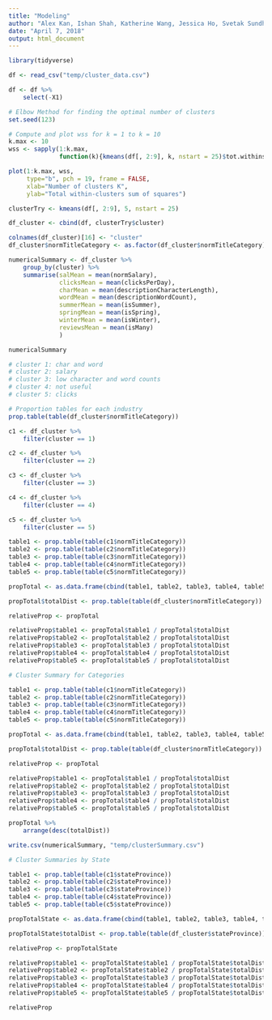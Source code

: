 ```yaml
---
title: "Modeling"
author: "Alex Kan, Ishan Shah, Katherine Wang, Jessica Ho, Svetak Sundhar"
date: "April 7, 2018"
output: html_document
---
```


```r
library(tidyverse)
```

```r
df <- read_csv("temp/cluster_data.csv")

df <- df %>% 
    select(-X1)
```

```r
# Elbow Method for finding the optimal number of clusters
set.seed(123)

# Compute and plot wss for k = 1 to k = 10
k.max <- 10
wss <- sapply(1:k.max, 
              function(k){kmeans(df[, 2:9], k, nstart = 25)$tot.withinss})

plot(1:k.max, wss,
     type="b", pch = 19, frame = FALSE, 
     xlab="Number of clusters K",
     ylab="Total within-clusters sum of squares")

```

```r
clusterTry <- kmeans(df[, 2:9], 5, nstart = 25)

df_cluster <- cbind(df, clusterTry$cluster) 

colnames(df_cluster)[16] <- "cluster"
df_cluster$normTitleCategory <- as.factor(df_cluster$normTitleCategory)

numericalSummary <- df_cluster %>% 
    group_by(cluster) %>% 
    summarise(salMean = mean(normSalary),
              clicksMean = mean(clicksPerDay),
              charMean = mean(descriptionCharacterLength),
              wordMean = mean(descriptionWordCount),
              summerMean = mean(isSummer),
              springMean = mean(isSpring),
              winterMean = mean(isWinter),
              reviewsMean = mean(isMany)
              )

numericalSummary

# cluster 1: char and word
# cluster 2: salary
# cluster 3: low character and word counts 
# cluster 4: not useful
# cluster 5: clicks
```

```r
# Proportion tables for each industry
prop.table(table(df_cluster$normTitleCategory))

c1 <- df_cluster %>% 
    filter(cluster == 1)

c2 <- df_cluster %>% 
    filter(cluster == 2)

c3 <- df_cluster %>% 
    filter(cluster == 3)

c4 <- df_cluster %>% 
    filter(cluster == 4)

c5 <- df_cluster %>% 
    filter(cluster == 5)

table1 <- prop.table(table(c1$normTitleCategory))
table2 <- prop.table(table(c2$normTitleCategory))
table3 <- prop.table(table(c3$normTitleCategory))
table4 <- prop.table(table(c4$normTitleCategory))
table5 <- prop.table(table(c5$normTitleCategory))

propTotal <- as.data.frame(cbind(table1, table2, table3, table4, table5)) * 100

propTotal$totalDist <- prop.table(table(df_cluster$normTitleCategory)) * 100

relativeProp <- propTotal

relativeProp$table1 <- propTotal$table1 / propTotal$totalDist
relativeProp$table2 <- propTotal$table2 / propTotal$totalDist
relativeProp$table3 <- propTotal$table3 / propTotal$totalDist
relativeProp$table4 <- propTotal$table4 / propTotal$totalDist
relativeProp$table5 <- propTotal$table5 / propTotal$totalDist

```

```r
# Cluster Summary for Categories

table1 <- prop.table(table(c1$normTitleCategory))
table2 <- prop.table(table(c2$normTitleCategory))
table3 <- prop.table(table(c3$normTitleCategory))
table4 <- prop.table(table(c4$normTitleCategory))
table5 <- prop.table(table(c5$normTitleCategory))

propTotal <- as.data.frame(cbind(table1, table2, table3, table4, table5)) * 100

propTotal$totalDist <- prop.table(table(df_cluster$normTitleCategory)) * 100

relativeProp <- propTotal

relativeProp$table1 <- propTotal$table1 / propTotal$totalDist
relativeProp$table2 <- propTotal$table2 / propTotal$totalDist
relativeProp$table3 <- propTotal$table3 / propTotal$totalDist
relativeProp$table4 <- propTotal$table4 / propTotal$totalDist
relativeProp$table5 <- propTotal$table5 / propTotal$totalDist

```

```r
propTotal %>% 
    arrange(desc(totalDist))
```

```r
write.csv(numericalSummary, "temp/clusterSummary.csv")
```

```r
# Cluster Summaries by State

table1 <- prop.table(table(c1$stateProvince))
table2 <- prop.table(table(c2$stateProvince))
table3 <- prop.table(table(c3$stateProvince))
table4 <- prop.table(table(c4$stateProvince))
table5 <- prop.table(table(c5$stateProvince))

propTotalState <- as.data.frame(cbind(table1, table2, table3, table4, table5)) * 100

propTotalState$totalDist <- prop.table(table(df_cluster$stateProvince)) * 100

relativeProp <- propTotalState

relativeProp$table1 <- propTotalState$table1 / propTotalState$totalDist
relativeProp$table2 <- propTotalState$table2 / propTotalState$totalDist
relativeProp$table3 <- propTotalState$table3 / propTotalState$totalDist
relativeProp$table4 <- propTotalState$table4 / propTotalState$totalDist
relativeProp$table5 <- propTotalState$table5 / propTotalState$totalDist

relativeProp
```





